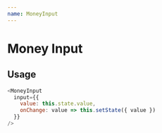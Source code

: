 ```yaml
---
name: MoneyInput
---
```



# Money Input

<PropsTable of={MoneyInput} />

## Usage

<MoneyInputDemo />

```javascript
<MoneyInput
  input={{
    value: this.state.value,
    onChange: value => this.setState({ value })
  }}
/>
```
